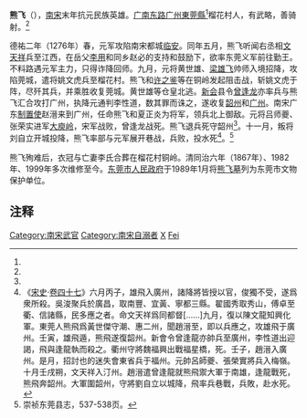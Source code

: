 {{Refimprove|time=2020-10-12T12:47:02+00:00}}
{{Infobox person
| name = 熊飞
| gender = 男
| birth_place =[[广南东路|广南东路]][[广州_(古代)|广州]][[東莞縣|東莞縣]]（今[[广东省|广东省]][[东莞市|东莞市]][[东城街道_(东莞市)|东城]]峡口社区）
| death_date = 1276年
| death_place = 广东[[韶州|韶州]]
| death_cause = 战死
| nationality = 南宋
| ethnicity = 汉族
| known_for = 抗元民族英雄
}}
'''熊飞'''（{{bd|13世纪||1276年||}}），[[南宋|南宋]]末年抗元民族英雄。[[广南东路|广南东路]][[广州_(古代)|广州]][[東莞縣|東莞縣]]<ref name=a1/>榴花村人，有武略，善骑射。<ref name=a2/>

德祐二年（1276年）春，元军攻陷南宋都城[[临安府|临安]]。同年五月，熊飞听闻右丞相[[文天祥|文天祥]]兵至江西，在岳父[[李用|李用]]和同乡赵必的支持和鼓励下，欲率东莞义军前往勤王。不料路遇元军主力，只得诈降回师。九月，元将黄世雄、[[梁雄飞|梁雄飞]]帅师入境招降，攻陷莞城，遣将姚文虎兵至榴花村。熊飞和[[许之鉴|许之鉴]]等在铜岭发起阻击战，斩姚文虎于阵，尽歼其兵，并乘胜收复莞城。黄世雄等仓皇北逃。[[新会|新会]]县令[[曾逢龙|曾逢龙]]亦率兵与熊飞汇合攻打广州，执降元通判李性道，数其罪而诛之，遂收复[[韶州|韶州]]和[[广州|广州]]。南宋广东[[制置使|制置使]]赵溍来到广州，任命熊飞和夏正炎为将军，领兵北上御敌。元将吕师夔、张荣实进军[[大庾岭|大庾岭]]，宋军战败，曾逢龙战死。熊飞退兵死守韶州<ref name=a2/>。十一月，叛将刘自立开城投降，熊飞率部与元军展开巷战，兵败，投水死<ref name="a1">《[[宋史|宋史]]·[[s:宋史/卷047|卷四十七]]》六月丙子，雄飛入廣州，諸降將皆授以官，俊獨不受，遂爲衆所殺。吳浚聚兵於廣昌，取南豐、宜黃、寧都三縣。翟國秀取秀山，傅卓至衢、信諸縣，民多應之者。命文天祥爲同都督[……]九月，復以陳文龍知興化軍。東莞人熊飛爲黃世傑守潮、惠二州，聞趙溍至，即以兵應之，攻雄飛于廣州。壬寅，雄飛遁，熊飛遂復韶州。新會令曾逢龍亦帥兵至廣州，李性道出迎謁，飛與逢龍執而殺之。衢州守將魏福興出戰福星橋，死。壬子，趙溍入廣州。是月，招討也的迷失會東省兵于福州。元帥呂師夔、張榮實將兵入梅嶺。十月壬戌朔，文天祥入汀州。趙溍遣曾逢龍就熊飛禦大軍于南雄，逢龍戰死，熊飛奔韶州。大軍圍韶州，守將劉自立以城降，飛率兵巷戰，兵敗，赴水死。</ref>。<ref name="a2">崇祯东莞县志，537-538页。</ref>

熊飞殉难后，衣冠与亡妻李氏合葬在榴花村铜岭。清同治六年（1867年）、1982年、1999年多次维修至今。[[东莞市人民政府|东莞市人民政府]]于1989年1月将[[熊飞墓|熊飞墓]]列为东莞市文物保护单位。

== 注释 ==

{{Reflist|25em}}

[[Category:南宋武官|Category:南宋武官]]
[[Category:南宋自溺者|Category:南宋自溺者]]
[[Category:东莞人|X]]
[[Category:熊姓|Fei]]